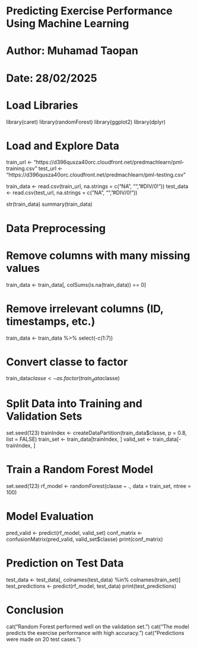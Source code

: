 # Predicting Exercise Performance Using Machine Learning
# Author: Muhamad Taopan 
# Date: 28/02/2025

# Load Libraries
library(caret)
library(randomForest)
library(ggplot2)
library(dplyr)

# Load and Explore Data
train_url <- "https://d396qusza40orc.cloudfront.net/predmachlearn/pml-training.csv"
test_url <- "https://d396qusza40orc.cloudfront.net/predmachlearn/pml-testing.csv"

train_data <- read.csv(train_url, na.strings = c("NA", "", "#DIV/0!"))
test_data <- read.csv(test_url, na.strings = c("NA", "", "#DIV/0!"))

str(train_data)
summary(train_data)

# Data Preprocessing
# Remove columns with many missing values
train_data <- train_data[, colSums(is.na(train_data)) == 0]

# Remove irrelevant columns (ID, timestamps, etc.)
train_data <- train_data %>% select(-c(1:7))

# Convert classe to factor
train_data$classe <- as.factor(train_data$classe)

# Split Data into Training and Validation Sets
set.seed(123)
trainIndex <- createDataPartition(train_data$classe, p = 0.8, list = FALSE)
train_set <- train_data[trainIndex, ]
valid_set <- train_data[-trainIndex, ]

# Train a Random Forest Model
set.seed(123)
rf_model <- randomForest(classe ~ ., data = train_set, ntree = 100)

# Model Evaluation
pred_valid <- predict(rf_model, valid_set)
conf_matrix <- confusionMatrix(pred_valid, valid_set$classe)
print(conf_matrix)

# Prediction on Test Data
test_data <- test_data[, colnames(test_data) %in% colnames(train_set)]
test_predictions <- predict(rf_model, test_data)
print(test_predictions)

# Conclusion
cat("Random Forest performed well on the validation set.\n")
cat("The model predicts the exercise performance with high accuracy.\n")
cat("Predictions were made on 20 test cases.\n")
